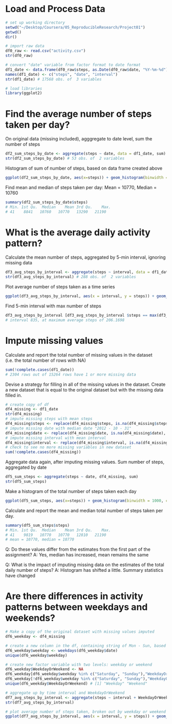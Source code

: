 # Load and Process Data

```r
# set up working directory
setwd("~/Desktop/Coursera/05_ReproducibleResearch/Project01")
getwd()
dir()

# import raw data
df0_raw <- read.csv("activity.csv")
str(df0_raw)

# convert "date" variable from factor format to date format
df1_date <- data.frame(df0_raw$steps, as.Date(df0_raw$date, "%Y-%m-%d"), df0_raw$interval)
names(df1_date) <- c("steps", "date", "interval")
str(df1_date) # 17568 obs. of  3 variables

# load libraries
library(ggplot2)
```


# Find the average number of steps taken per day?

On original data (missing included), agggregate to date level, sum the number of steps
```r
df2_sum_steps_by_date <- aggregate(steps ~ date, data = df1_date, sum)
str(df2_sum_steps_by_date) # 53 obs. of  2 variables
```

Histogram of sum of number of steps, based on data frame created above
```r
ggplot(df2_sum_steps_by_date, aes(x=steps)) + geom_histogram(binwidth = 1000, colour="black", fill="white")
```

Find mean and median of steps taken per day:
Mean = 10770, Median = 10760
```r
summary(df2_sum_steps_by_date$steps) 
# Min. 1st Qu.  Median    Mean 3rd Qu.    Max. 
# 41    8841   10760   10770   13290   21190 
```


# What is the average daily activity pattern?

Calculate the mean number of steps, aggregated by 5-min interval, ignoring missing data
```r
df3_avg_steps_by_interval <- aggregate(steps ~ interval, data = df1_date, mean)
str(df3_avg_steps_by_interval) # 288 obs. of  2 variables
```

Plot average number of steps taken as a time series
```r
ggplot(df3_avg_steps_by_interval, aes(x = interval, y = steps)) + geom_line()
```

Find 5-min interval with max number of steps
```r
df3_avg_steps_by_interval [df3_avg_steps_by_interval $steps == max(df3_avg_steps_by_interval $steps),]
# interval 835, at maximum average steps of 206.1698
```


# Impute missing values

Calculate and report the total number of missing values in the dataset (i.e. the total number of rows with NA)
```r
sum(!complete.cases(df1_date))
# 2304 rows out of 15264 rows have 1 or more missing data
```

Devise a strategy for filling in all of the missing values in the dataset. Create a new dataset that is equal to the original dataset but with the missing data filled in.
```r
# create copy of df
df4_missing <- df1_date
str(df4_missing)
# impute missing steps with mean steps
df4_missing$steps <- replace(df4_missing$steps, is.na(df4_missing$steps), mean(df4_missing$steps, na.rm = TRUE))
# impute missing date with median date "2012 - 10 - 31"
df4_missing$date <- replace(df4_missing$date, is.na(df4_missing$date), median(df4_missing$date, na.rm = TRUE))
# impute missing interval with mean interval
df4_missing$interval <- replace(df4_missing$interval, is.na(df4_missing$interval), mean(df4_missing$interval, na.rm = TRUE))
# check to see no more missing variables in new dataset
sum(!complete.cases(df4_missing))  
```

Aggregate data again, after imputing missing values.  Sum number of steps, aggregated by date
```r
df5_sum_steps <- aggregate(steps ~ date, df4_missing, sum)
str(df5_sum_steps)
```

Make a histogram of the total number of steps taken each day
```r
ggplot(df5_sum_steps, aes(x=steps)) + geom_histogram(binwidth = 1000, colour="black", fill="white")
```

Calculate and report the mean and median total number of steps taken per day. 
```r
summary(df5_sum_steps$steps)
# Min. 1st Qu.  Median    Mean 3rd Qu.    Max. 
# 41    9819   10770   10770   12810   21190 
# mean = 10770, median = 10770
```

Q: Do these values differ from the estimates from the first part of the assignment? 
A: Yes, median has increased, mean remains the same

Q: What is the impact of imputing missing data on the estimates of the total daily number of steps?
A: Histogram has shifted a little. Summary statistics have changed



# Are there differences in activity patterns between weekdays and weekends?

```r
# Make a copy of the original dataset with missing values imputed
df6_weekday <- df4_missing

# create a new column in the df, containing string of Mon - Sun, based on date variable
df6_weekday$weekday <- weekdays(df6_weekday$date)
unique(df6_weekday$weekday)

# create new factor variable with two levels: weekday or weekend
df6_weekday$WeekdayOrWeekend <- NA
df6_weekday[df6_weekday$weekday %in% c("Saturday", "Sunday"),"WeekdayOrWeekend"] <- "Weekend"
df6_weekday[!df6_weekday$weekday %in% c("Saturday", "Sunday"),"WeekdayOrWeekend"] <- "Weekday"
unique(df6_weekday$WeekdayOrWeekend) # [1] "Weekday" "Weekend"

# aggregate up by time interval and WeekdayOrWeekend
df7_avg_steps_by_interval <- aggregate(steps ~ interval + WeekdayOrWeekend, data = df6_weekday, mean)
str(df7_avg_steps_by_interval)

# plot average number of steps taken, broken out by weekday or weekend
ggplot(df7_avg_steps_by_interval, aes(x = interval, y = steps)) + geom_line() + facet_grid(WeekdayOrWeekend ~.)
```

